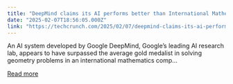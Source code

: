 ```yaml
---
title: "DeepMind claims its AI performs better than International Mathematical Olympiad gold medalists"
date: "2025-02-07T18:56:05.000Z"
link: "https://techcrunch.com/2025/02/07/deepmind-claims-its-ai-performs-better-than-international-mathematical-olympiad-gold-medalists/"
---
```


An AI system developed by Google DeepMind, Google&#8217;s leading AI research lab, appears to have surpassed the average gold medalist in solving geometry problems in an international mathematics comp...

[Read more](https://techcrunch.com/2025/02/07/deepmind-claims-its-ai-performs-better-than-international-mathematical-olympiad-gold-medalists/)

